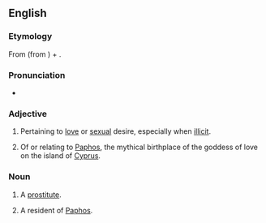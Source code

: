 ==English==
===Etymology===
From {{etyl|la}} {{term|Paphius}} (from {{etyl|grc}} {{term|Πάϕος||{{w|Paphos}}|lang=grc}}) + {{term|-an}}.

===Pronunciation===
*{{a|UK}} {{IPA|/ˈpeɪfɪən/}}

===Adjective===
{{en-adj|-}}

# {{literary}} Pertaining to [[love]] or [[sexual]] desire, especially when [[illicit]].
# Of or relating to [[Paphos]], the mythical birthplace of the goddess of love on the island of [[Cyprus]].

===Noun===
{{en-noun}}

# {{literary}} A [[prostitute]].
# A resident of [[Paphos]].